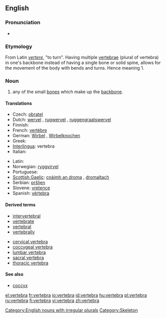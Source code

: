 {{wikipedia}}
==English==

===Pronunciation===
*{{audio|en-us-vertebra.ogg|Audio (US)}}

===Etymology===
From Latin ''[[vertere]]'', "to turn". Having multiple [[vertebrae]] (plural of vertebra) in one's backbone instead of having a single bone or solid spine, allows for the movement of the body with bends and turns. Hence meaning 1.

===Noun===
{{en-noun|vertebrae}}

# any of the small [[bone]]s which make up the [[backbone]].

====Translations====
{{top}}
* Czech: [[obratel]] {{m}}
* Dutch: [[wervel]] {{m}}, [[rugwervel]] {{m}}, [[ruggengraatswervel]] {{m}}
* Finnish: {{t-|fi|nikama}}
* French: [[vertèbre]] {{m}}
* German: [[Wirbel]] {{m}}, [[Wirbelknochen]] {{m}}
* Greek: {{t|el|σπόνδυλος|sc=Grek}} {{m}}
* [[Interlingua]]: vertebra
* Italian: {{t-|it|vertebra|f}}
{{mid}}
* Latin: {{t-|la|vertebra}}
* Norwegian: [[ryggvirvel]] {{m}}
* Portuguese: {{t-|pt|vertebra|f}}
* [[Scottish Gaelic]]: [[cnàimh an droma]] {{m}}, [[dromaltach]] {{m}}
* Serbian: [[pršljen]] {{m}}
* Slovene: [[vretence]] {{n}}
* Spanish: [[vértebra]] {{f}}
{{bottom}}

====Derived terms====
*[[intervertebral]]
*[[vertebrate]]
*[[vertebral]]
*[[vertebrally]]

*[[cervical vertebra]]
*[[coccygeal vertebra]]
*[[lumbar vertebra]]
*[[sacral vertebra]]
*[[thoracic vertebra]]

====See also====
* [[coccyx]]

[[Category:English nouns with irregular plurals]]
[[Category:Skeleton]]

[[el:vertebra]]
[[fr:vertebra]]
[[io:vertebra]]
[[id:vertebra]]
[[hu:vertebra]]
[[pl:vertebra]]
[[ru:vertebra]]
[[fi:vertebra]]
[[vi:vertebra]]
[[zh:vertebra]]